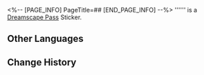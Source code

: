 <%-- [PAGE_INFO]
PageTitle=##
[END_PAGE_INFO] --%>
{{Stub|Location information}}
{{Item Infobox
|id          = 223407
|image       = Dreamscape Pass Sticker .png
|type        = Dreamscape Pass Sticker
|invCategory = 
|rarity      = 4
|effect      = 
|description = Digital stickers that can be used to decorate the pages of the Dreamtour Handbook. They come in many different styles.
}}
'''''' is a [[Dreamscape Pass]] Sticker.

==Other Languages==
{{Other Languages
|en   = 
|zhs  = test_图片贴纸12
|zht  = 
|ja   = 
|ko   = 
|es   = 
|fr   = 
|ru   = 
|th   = 
|vi   = 
|de   = 
|id   = 
|pt   = 
}}

==Change History==
{{Change History|2.0}}